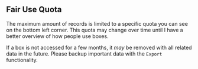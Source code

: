 
<DocsLayout>

## Fair Use Quota

The maximum amount of records is limited to a specific quota you can see on the bottom left corner. This quota may change over time until I have a better overview of how people use boxes.

If a box is not accessed for a few months, it *may* be removed with all related data in the future. Please backup important data with the `Export` functionality.

</DocsLayout>
